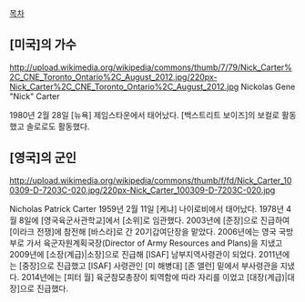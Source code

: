 [[목차]]
== [미국]의 가수 ==
http://upload.wikimedia.org/wikipedia/commons/thumb/7/79/Nick_Carter%2C_CNE_Toronto_Ontario%2C_August_2012.jpg/220px-Nick_Carter%2C_CNE_Toronto_Ontario%2C_August_2012.jpg
Nickolas Gene "Nick" Carter 

1980년 2월 28일 [뉴욕] 제임스타운에서 태어났다. [백스트리트 보이즈]의 보컬로 활동했고 솔로로도 활동했다.
== [영국]의 군인 ==
http://upload.wikimedia.org/wikipedia/commons/thumb/f/fd/Nick_Carter_100309-D-7203C-020.jpg/220px-Nick_Carter_100309-D-7203C-020.jpg

Nicholas Patrick Carter
1959년 2월 11일 [케냐] 나이로비에서 태어났다. 1978년 4월 8일에 [영국육군사관학교]에서 [소위]로 임관했다. 2003년에 [준장]으로 진급하여 [이라크 전쟁]에 참전해 [바스라]로 간 20기갑여단장을 맡았다. 2006년에는 영국 국방부로 가서 육군자원계획국장(Director of Army Resources and Plans)을 지냈고 2009년에 [소장(계급)|소장]으로 진급해 [ISAF] 남부지역사령관이 되었다. 2011년에는 [중장]으로 진급했고 [ISAF] 사령관인 [미 해병대] [존 앨런] 밑에서 부사령관을 지냈다. 2014년에는 [피터 월] 육군참모총장이 퇴역함에 따라 자리를 이었고 [대장(계급)|대장]으로 진급했다.

